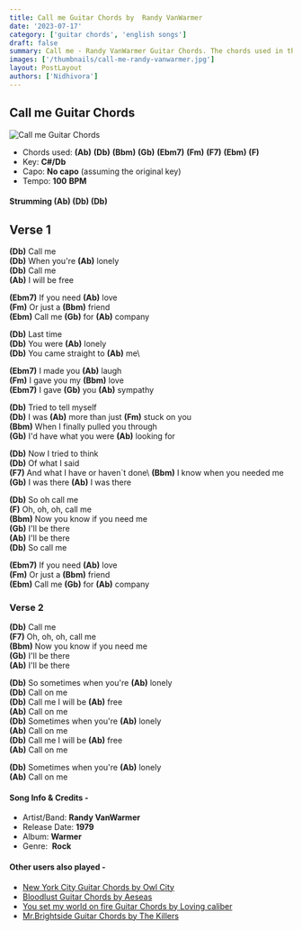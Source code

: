 ```yaml
---
title: Call me Guitar Chords by  Randy VanWarmer
date: '2023-07-17'
category: ['guitar chords', 'english songs']
draft: false
summary: Call me - Randy VanWarmer Guitar Chords. The chords used in this song are (Ab) (Db) (Bbm) (Gb) (Ebm7) (Fm) (F7) (Ebm) (F). The key of this song is C#/Db.
images: ['/thumbnails/call-me-randy-vanwarmer.jpg']
layout: PostLayout
authors: ['Nidhivora']
---
```


## Call me Guitar Chords

![Call me Guitar Chords](/thumbnails/call-me-randy-vanwarmer.jpg)

- Chords used: **(Ab)** **(Db)** **(Bbm)** **(Gb)** **(Ebm7)** **(Fm)** **(F7)** **(Ebm)** **(F)**
- Key: **C#/Db**
- Capo: **No capo** (assuming the original key)
- Tempo: **100** **BPM**

#### Strumming **(Ab)** **(Db)** **(Db)**

## Verse 1

**(Db)** Call me\
**(Db)** When you're **(Ab)** lonely\
**(Db)** Call me\
**(Ab)** I will be free

**(Ebm7)** If you need **(Ab)** love\
**(Fm)** Or just a **(Bbm)** friend\
**(Ebm)** Call me **(Gb)** for **(Ab)** company

**(Db)** Last time\
**(Db)** You were **(Ab)** lonely\
**(Db)** You came straight to **(Ab)** me\

**(Ebm7)** I made you **(Ab)** laugh\
**(Fm)** I gave you my **(Bbm)** love\
**(Ebm7)** I gave **(Gb)** you **(Ab)** sympathy

**(Db)** Tried to tell myself\
**(Db)** I was **(Ab)** more than just **(Fm)** stuck on you\
**(Bbm)** When I finally pulled you through\
**(Gb)** I'd have what you were **(Ab)** looking for

**(Db)** Now I tried to think\
**(Db)** Of what I said\
**(F7)** And what I have or haven`t done\ 
**(Bbm)** I know when you needed me **(Gb)** I was there **(Ab)** I was there

**(Db)** So oh call me\
**(F)** Oh, oh, oh, call me\
**(Bbm)** Now you know if you need me\
**(Gb)** I'll be there\
**(Ab)** I'll be there\
**(Db)** So call me

**(Ebm7)** If you need **(Ab)** love\
**(Fm)** Or just a **(Bbm)** friend\
**(Ebm)** Call me **(Gb)** for **(Ab)** company

### Verse 2

**(Db)** Call me\
**(F7)** Oh, oh, oh, call me\
**(Bbm)** Now you know if you need me\
**(Gb)** I'll be there\
**(Ab)** I'll be there

**(Db)** So sometimes when you're **(Ab)** lonely\
**(Db)** Call on me\
**(Db)** Call me I will be **(Ab)** free\
**(Ab)** Call on me\
**(Db)** Sometimes when you're **(Ab)** lonely\
**(Ab)** Call on me\
**(Db)** Call me I will be **(Ab)** free\
**(Ab)** Call on me

**(Db)** Sometimes when you're **(Ab)** lonely\
**(Ab)** Call on me

#### Song Info & Credits -

- Artist/Band: **Randy VanWarmer**
- Release Date: **1979**
- Album: **Warmer**
- Genre:  **Rock**

#### Other users also played -

- [New York City Guitar Chords by Owl City](https://www.chordsco.com/chords/new-york-city-guitar-chords-by-owl-city)
- [Bloodlust Guitar Chords by Aeseas](https://www.chordsco.com/chords/bloodlust-guitar-chords-by-aeseas)
- [You set my world on fire Guitar Chords by Loving caliber](https://www.chordsco.com/chords/you-set-my-world-on-fire-guitar-chords-by-loving-caliber)
- [Mr.Brightside Guitar Chords by The Killers](https://www.chordsco.com/chords/mrbrightside-guitar-chords-by-the-killers)

